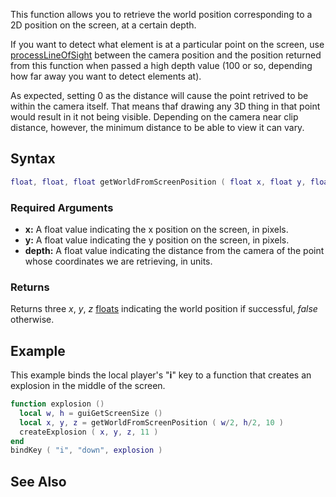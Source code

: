 
{{Client function}} 
This function allows you to retrieve the world position corresponding to a 2D position on the screen, at a certain depth.

If you want to detect what element is at a particular point on the screen, use [[/processLineOfSight.md|processLineOfSight]] between the camera position and the position returned from this function when passed a high depth value (100 or so, depending how far away you want to detect elements at).

As expected, setting 0 as the distance will cause the point retrived to be within the camera itself. That means thaf drawing any 3D thing in that point would result in it not being visible. Depending on the camera near clip distance, however, the minimum distance to be able to view it can vary.

==Syntax==
<syntaxhighlight lang="lua">
float, float, float getWorldFromScreenPosition ( float x, float y, float depth )
</syntaxhighlight>

===Required Arguments===
*'''x:''' A float value indicating the x position on the screen, in pixels.
*'''y:''' A float value indicating the y position on the screen, in pixels.
*'''depth:''' A float value indicating the distance from the camera of the point whose coordinates we are retrieving, in units.

===Returns===
Returns three ''x'', ''y'', ''z'' [[/float.md|float]]s indicating the world position if successful, ''false'' otherwise.

==Example==
This example binds the local player's "'''i'''" key to a function that creates an explosion in the middle of the screen.
<syntaxhighlight lang="lua">
function explosion ()
  local w, h = guiGetScreenSize ()
  local x, y, z = getWorldFromScreenPosition ( w/2, h/2, 10 )
  createExplosion ( x, y, z, 11 )
end
bindKey ( "i", "down", explosion )
</syntaxhighlight>

==See Also==
{{Client_world_functions}}